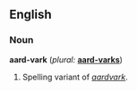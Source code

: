 ==English==

===Noun===
'''aard-vark'''  (''plural:'' '''[[aard-varks]]''')
#Spelling variant of ''[[aardvark]]''.